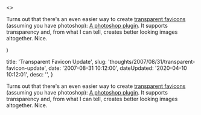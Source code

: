 

  <>
  <p>Turns out that there's an even easier way to create <a href="http&#58;//dtott.com/thoughts/2007/08/29/transparent-favicons/">transparent favicons</a> (assuming you have photoshop)&#58;  <a href="http&#58;//telegraphics.com.au/svn/icoformat/trunk/dist/README.html">A photoshop plugin</a>. It supports transparency and, from what I can tell, creates better looking images altogether.  Nice.</p>
  </>
)


  title: 'Transparent Favicon Update',
  slug: 'thoughts/2007/08/31/transparent-favicon-update',
  date: '2007-08-31 10:12:00',
  dateUpdated: '2020-04-10 10:12:01',
  desc: '',
}

<p>Turns out that there's an even easier way to create <a href="http&#58;//dtott.com/thoughts/2007/08/29/transparent-favicons/">transparent favicons</a> (assuming you have photoshop)&#58;  <a href="http&#58;//telegraphics.com.au/svn/icoformat/trunk/dist/README.html">A photoshop plugin</a>. It supports transparency and, from what I can tell, creates better looking images altogether.  Nice.</p>

